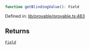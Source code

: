 ```ts
function getBlindingValue(): Field
```

Defined in: [lib/provable/provable.ts:483](https://github.com/o1-labs/o1js/blob/46b9772d07785397c4bd76a102bc9f6730d321bb/src/lib/provable/provable.ts#L483)

## Returns

[`Field`](../classes/Field.mdx)
